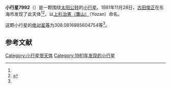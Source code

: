 {{Infobox planet
| bgcolour = #FFFFC0
| name = 7992 Yozan
| symbol = 
| image = 
| caption = 
| discovery = yes
| discovery_ref = 
| discoverer = [[古田俊正|古田俊正]]
| discovery_site = [[東海市_(日本)|东海市]] 
| discovered = 1981年11月28日
| designations = yes
| mp_name = 
| named_after = 
| alt_names = 1981 WC/ 1992 YG / 1996 MC
| mp_category = [[主带小行星|主带小行星]]
| orbit_ref = <ref name="a">[http://ssd.jpl.nasa.gov/sbdb.cgi?sstr=7992 7992 Yozan] {{Wayback|url=http://ssd.jpl.nasa.gov/sbdb.cgi?sstr=7992 |date=20201124030209 }}，小行星數據庫瀏覽器（JPL Small-Body Database Browser）－[[美国国家航空航天局|美国国家航空航天局]]喷气推进实验室</ref>
| epoch = 2456400.5 (2013年4月18日更新)
| aphelion = {{convert|4.086628573359369|AU|km|3|abbr=on|lk=out}}
| perihelion = {{convert|2.101314366762833|AU|km|3|abbr=on}}
| semimajor = {{convert|3.093971470061101|AU|km|3|abbr=on}}
| eccentricity = 0.320835894
| period = 1987.800905 [[日|日]]<br />5.44[[儒略年|儒略年]]
| avg_speed = 
| inclination = 9.53388410802429
| asc_node = 64.68888528000065
| mean_anomaly = 
| arg_peri = 308.0816985604754
| satellites = 
| physical_characteristics = yes
| dimensions = 
| mass = 
| density = 
| surface_grav = 
| escape_velocity = 
| sidereal_day = 
| axial_tilt = 
| pole_ecliptic_lat = 
| pole_ecliptic_lon = 
| albedo = 
| temperatures= 
| temp_name1 = 
| mean_temp_1 = 
| max_temp_1 = 
| temp_name2 = 
| max_temp_2 = 
| spectral_type = 
| abs_magnitude = 308.0816985604754
}}

'''小行星7992'''（{{lang-en|7992 Yozan}}）是一颗围绕[[太阳|太阳]][[公转|公转]]的[[小行星|小行星]]。1981年11月28日，[[古田俊正|古田俊正]]在东海市发现了此天体<ref name="a" /><ref>{{cite news|title=小行星列表|url=http://cfa-www.harvard.edu/iau/lists/NumberedMPs.txt|accessdate=2013-07-08|newspaper=哈佛大学|archive-date=2008-05-17|archive-url=https://web.archive.org/web/20080517010638/http://cfa-www.harvard.edu/iau/lists/NumberedMPs.txt|dead-url=no}}</ref>，以[[上杉治憲|上杉治憲（鷹山）]]（Yozan）命名。

这颗小行星的[[绝对星等|绝对星等]]为308.0816985604754等<ref name="a" />。

==参考文献==
{{reflist}}
{{Minor Planet Number|[[小行星7991|小行星7991]]|[[小行星7993|小行星7993]]}}

{{小天体}}

[[Category:小行星带天体|Category:小行星带天体]]
[[Category:1981年发现的小行星|Category:1981年发现的小行星]]

{{asteroid-stub}}